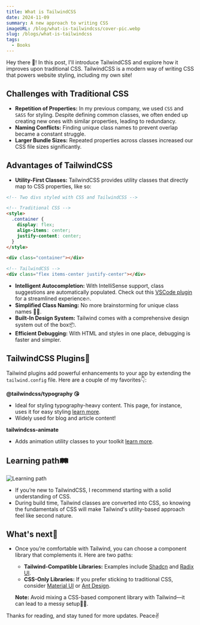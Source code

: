 ```yaml
---
title: What is TailwindCSS
date: 2024-11-09
summary: A new approach to writing CSS
imageURL: /blog/what-is-tailwindcss/cover-pic.webp
slug: /blogs/what-is-tailwindcss
tags:
  - Books
---
```



Hey there 👋! In this post, I'll introduce TailwindCSS and explore how it improves upon traditional CSS. TailwindCSS is a modern way of writing CSS that powers website styling, including my own site!

<H2>Challenges with Traditional CSS</H2>

- **Repetition of Properties:** In my previous company, we used `CSS` and `SASS` for styling. Despite defining common classes, we often ended up creating new ones with similar properties, leading to redundancy.
- **Naming Conflicts:** Finding unique class names to prevent overlap became a constant struggle.
- **Larger Bundle Sizes:** Repeated properties across classes increased our CSS file sizes significantly.

<H2>Advantages of TailwindCSS</H2>

- **Utility-First Classes:** TailwindCSS provides utility classes that directly map to CSS properties, like so:

```html
<!-- Two divs styled with CSS and TailwindCSS -->

<!-- Traditional CSS -->
<style>
  .container {
    display: flex;
    align-items: center;
    justify-content: center;
  }
</style>

<div class="container"></div>

<!-- TailwindCSS -->
<div class="flex items-center justify-center"></div>
```

- **Intelligent Autocompletion:** With IntelliSense support, class suggestions are automatically populated. Check out this [VSCode plugin](https://marketplace.visualstudio.com/items?itemName=bradlc.vscode-tailwindcss) for a streamlined experience🔥.
- **Simplified Class Naming:** No more brainstorming for unique class names 😮‍💨.
- **Built-In Design System:** Tailwind comes with a comprehensive design system out of the box📦.
- **Efficient Debugging:** With HTML and styles in one place, debugging is faster and simpler.

<H2>TailwindCSS Plugins🔌</H2>

Tailwind plugins add powerful enhancements to your app by extending the `tailwind.config` file. Here are a couple of my favorites👇:

**@tailwindcss/typography 😘**

- Ideal for styling typography-heavy content. This page, for instance, uses it for easy styling [learn more](https://github.com/tailwindlabs/tailwindcss-typography).
- Widely used for blog and article content!

**tailwindcss-animate**

- Adds animation utility classes to your toolkit [learn more](https://github.com/jamiebuilds/tailwindcss-animate).

<H2>Learning path🛤️</H2>

<Image
  src="/blog/what-is-tailwindcss/learning-path.webp"
  alt="Learning path"
  height={500}
  width={500}
/>

- If you’re new to TailwindCSS, I recommend starting with a solid understanding of CSS.
- During build time, Tailwind classes are converted into CSS, so knowing the fundamentals of CSS will make Tailwind's utility-based approach feel like second nature.

<H2>What's next🤔</H2>

- Once you’re comfortable with Tailwind, you can choose a component library that complements it. Here are two paths:

  - **Tailwind-Compatible Libraries:** Examples include [Shadcn](https://ui.shadcn.com/docs/components/accordion) and [Radix UI](https://www.radix-ui.com/primitives/docs/components/accordion).
  - **CSS-Only Libraries:** If you prefer sticking to traditional CSS, consider [Material UI](https://mui.com/) or [Ant Design](https://ant.design/components/button).

  **Note:** Avoid mixing a CSS-based component library with Tailwind—it can lead to a messy setup😵‍💫.

Thanks for reading, and stay tuned for more updates. Peace✌️
